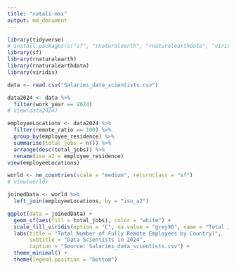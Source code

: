```yaml
---
title: "natali-mmx"
output: md_document
---
```


```r
library(tidyverse)
# install.packages(c("sf", "rnaturalearth", "rnaturalearthdata", "viridis"))
library(sf)
library(rnaturalearth)
library(rnaturalearthdata)
library(viridis)

```

```r
data <- read.csv("Salaries_data_scientists.csv")
```

```r
data2024 <- data %>%
  filter(work_year == 2024)
# view(data2024)
```

```r
employeeLocations <- data2024 %>%
  filter(remote_ratio == 100) %>%
  group_by(employee_residence) %>%
  summarise(total_jobs = n()) %>%
  arrange(desc(total_jobs)) %>%
  rename(iso_a2 = employee_residence)
view(employeeLocations)
```

```r
world <- ne_countries(scale = "medium", returnclass = "sf")
# view(world)

joinedData <- world %>%
  left_join(employeeLocations, by = "iso_a2")

ggplot(data = joinedData) +
  geom_sf(aes(fill = total_jobs), color = "white") +
  scale_fill_viridis(option = "C", na.value = "grey90", name = "Total Jobs") +
  labs(title = "Total Number of Fully Remote Employees by Country)",
       subtitle = "Data Scientists in 2024",
       caption = "Source: Salaries_data_scientists.csv") +
  theme_minimal() +
  theme(legend.position = "bottom")

```
